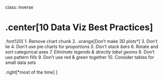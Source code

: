 
class: inverse

# .center[10 Data Viz Best Practices]

.font120[
1. Remove chart chunk
2. .orange[Don't make 3D plots*]
3. Don't lie
4. Don't use pie charts for proportions*
5. Don't stack bars*
6. Rotate and sort categorical axes*
7. Eliminate legends & directly label geoms*
8. Don't use pattern fills
9. Don't use red & green together
10. Consider tables for small data sets

.right[*most of the time]
]
